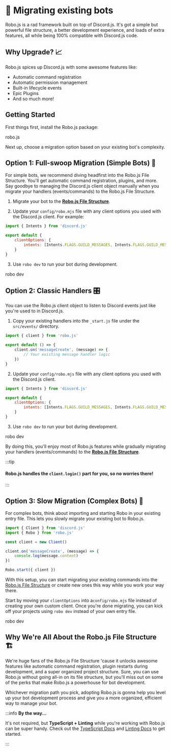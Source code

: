 
# 🚚 Migrating existing bots

Robo.js is a rad framework built on top of Discord.js. It's got a simple but powerful file structure, a better development experience, and loads of extra features, all while being 100% compatible with Discord.js code.

## Why Upgrade? 📈

Robo.js spices up Discord.js with some awesome features like:

- Automatic command registration
- Automatic permission management
- Built-in lifecycle events
- Epic Plugins
- And so much more!

## Getting Started

First things first, install the Robo.js package:

<Terminal install>robo.js</Terminal>

Next up, choose a migration option based on your existing bot's complexity.

## Option 1: Full-swoop Migration (Simple Bots) 🦅

For simple bots, we recommend diving headfirst into the Robo.js File Structure. You'll get automatic command registration, plugins, and more. Say goodbye to managing the Discord.js client object manually when you migrate your handlers (events/commands) to the Robo.js File Structure.

1. Migrate your bot to the **[Robo.js File Structure](https://robojs.dev/robojs/internals#robo-file-structure)**.

2. Update your `config/robo.mjs` file with any client options you used with the Discord.js client. For example:

```js title="config/robo.mjs" showLineNumbers
import { Intents } from 'discord.js'

export default {
	clientOptions: {
		intents: [Intents.FLAGS.GUILD_MESSAGES, Intents.FLAGS.GUILD_MESSAGE_REACTIONS]
	}
}
```

3. Use `robo dev` to run your bot during development.

<Terminal execute>robo dev</Terminal>

## Option 2: Classic Handlers 🎛️

You can use the Robo.js client object to listen to Discord events just like you're used to in Discord.js.

1. Copy your existing handlers into the `_start.js` file under the `src/events/` directory.

```js {4-6} title="/src/events/_start.js" showLineNumbers
import { client } from 'robo.js'

export default () => {
	client.on('messageCreate', (message) => {
		// Your existing message handler logic
	})
}
```

2. Update your `config/robo.mjs` file with any client options you used with the Discord.js client.

```js title="config/robo.mjs" showLineNumbers
import { Intents } from 'discord.js'

export default {
	clientOptions: {
		intents: [Intents.FLAGS.GUILD_MESSAGES, Intents.FLAGS.GUILD_MESSAGE_REACTIONS]
	}
}
```

3. Use `robo dev` to run your bot during development.

<Terminal execute>robo dev</Terminal>

By doing this, you'll enjoy most of Robo.js features while gradually migrating your handlers (events/commands) to the **[Robo.js File Structure](/docs/basics/overview#the-robojs-file-structure)**.

:::tip

#### Robo.js handles the `client.login()` part for you, so no worries there!

:::

## Option 3: Slow Migration (Complex Bots) 🚪

For complex bots, think about importing and starting Robo in your existing entry file. This lets you slowly migrate your existing bot to Robo.js.

```js show showLineNumbers {2,10}
import { Client } from 'discord.js'
import { Robo } from 'robo.js'

const client = new Client()

client.on('messageCreate', (message) => {
	console.log(message.content)
})

Robo.start({ client })
```

With this setup, you can start migrating your existing commands into the [Robo.js File Structure](https://robojs.dev/robojs/internals#robo-file-structure) or create new ones this way while you work your way there.

Start by moving your `clientOptions` into a`config/robo.mjs` file instead of creating your own custom client. Once you're done migrating, you can kick off your projects using `robo dev` instead of your own entry file.

<Terminal execute>robo dev</Terminal>

## Why We're All About the Robo.js File Structure 🏗️

We're huge fans of the Robo.js File Structure 'cause it unlocks awesome features like automatic command registration, plugin restarts during development, and a super organized project structure. Sure, you can use Robo.js without going all-in on its file structure, but you'll miss out on some of the perks that make Robo.js a powerhouse for bot development.

Whichever migration path you pick, adopting Robo.js is gonna help you level up your bot development process and give you a more organized, efficient way to manage your bot.

:::info **By the way...**

It's not required, but **TypeScript + Linting** while you're working with Robo.js can be super handy. Check out the [TypeScript Docs](/docs/advanced/typescript) and [Linting Docs](/docs/advanced/linting) to get started.

:::
